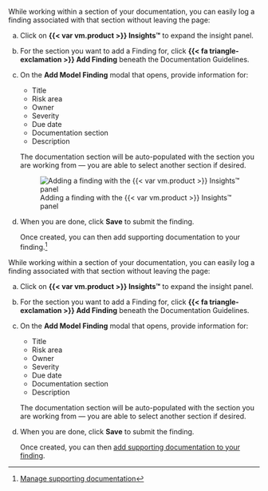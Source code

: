 :::: {.content-visible unless-format="revealjs"}
While working within a section of your documentation, you can easily log a finding associated with that section without leaving the page:

a. Click on **{{< var vm.product >}} Insights™** to expand the insight panel.

a. For the section you want to add a Finding for, click **{{< fa triangle-exclamation >}}  Add Finding** beneath the Documentation Guidelines.

a. On the **Add Model Finding** modal that opens, provide information for: 

   - Title
   - Risk area
   - Owner
   - Severity
   - Due date
   - Documentation section
   - Description
   
   The documentation section will be auto-populated with the section you are working from — you are able to select another section if desired.

   ![Adding a finding with the {{< var vm.product >}} Insights™ panel](add-section-finding.gif){fig-alt="An animated gif demonstrating how to add a finding with the ValidMind Insights™ panel" .screenshot}

a. When you are done, click **Save** to submit the finding. 

   Once created, you can then add supporting documentation to your finding.^[[Manage supporting documentation](/guide/model-validation/add-manage-model-findings.qmd#manage-supporting-documentation)]


::::

:::: {.content-hidden unless-format="revealjs"}
While working within a section of your documentation, you can easily log a finding associated with that section without leaving the page:

a. Click on **{{< var vm.product >}} Insights™** to expand the insight panel.

a. For the section you want to add a Finding for, click **{{< fa triangle-exclamation >}}  Add Finding** beneath the Documentation Guidelines.

a. On the **Add Model Finding** modal that opens, provide information for: 

   - Title
   - Risk area
   - Owner
   - Severity
   - Due date
   - Documentation section
   - Description
   
   The documentation section will be auto-populated with the section you are working from — you are able to select another section if desired.

a. When you are done, click **Save** to submit the finding. 

   Once created, you can then [add supporting documentation to your finding](/guide/model-validation/add-manage-model-findings.qmd#manage-supporting-documentation){target="_blank"}.

::::

